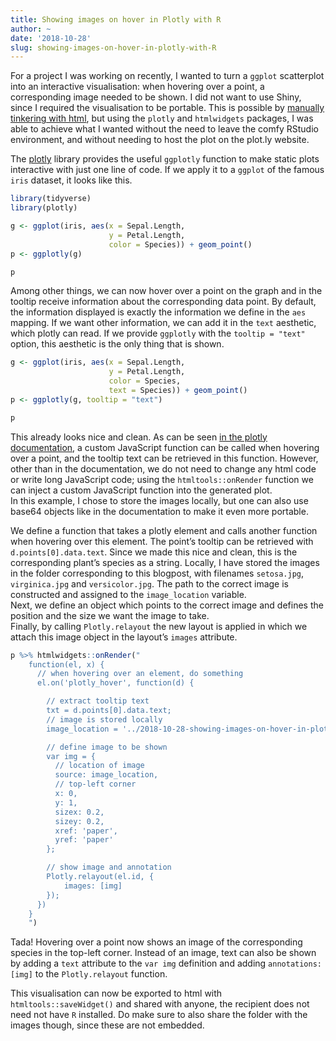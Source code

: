 ```yaml
---
title: Showing images on hover in Plotly with R
author: ~
date: '2018-10-28'
slug: showing-images-on-hover-in-plotly-with-R
---
```


For a project I was working on recently, I wanted to turn a `ggplot` scatterplot into an interactive visualisation: when hovering over a point, a corresponding image needed to be shown. I did not want to use Shiny, since I required the visualisation to be portable. This is possible by [manually tinkering with html](
https://github.com/etpinard/plotly-dashboards/tree/master/hover-images), but using the `plotly` and `htmlwidgets` packages, I was able to achieve what I wanted without the need to leave the comfy RStudio environment, and without needing to host the plot on the plot.ly website.  

The [plotly](https://plot.ly/r/) library provides the useful `ggplotly` function to make static plots interactive with just one line of code. If we apply it to a `ggplot` of the famous `iris` dataset, it looks like this.

```r
library(tidyverse)
library(plotly)

g <- ggplot(iris, aes(x = Sepal.Length,
                      y = Petal.Length,
                      color = Species)) + geom_point()
p <- ggplotly(g)

p
```

Among other things, we can now hover over a point on the graph and in the tooltip receive information about the corresponding data point. By default, the information displayed is exactly the information we define in the `aes` mapping. If we want other information, we can add it in the `text` aesthetic, which plotly can read. If we provide `ggplotly` with the `tooltip = "text"` option, this aesthetic is the only thing that is shown.

```r
g <- ggplot(iris, aes(x = Sepal.Length,
                      y = Petal.Length,
                      color = Species,
                      text = Species)) + geom_point()
p <- ggplotly(g, tooltip = "text")

p
```

This already looks nice and clean. As can be seen [in the plotly documentation](https://plot.ly/r/hover-events/), a custom JavaScript function can be called when hovering over a point, and the tooltip text can be retrieved in this function. However, other than in the documentation, we do not need to change any html code or write long JavaScript code; using the `htmltools::onRender` function we can inject a custom JavaScript function into the generated plot.  
In this example, I chose to store the images locally, but one can also use base64 objects like in the documentation to make it even more portable.  

We define a function that takes a plotly element and calls another function when hovering over this element. The point's tooltip can be retrieved with `d.points[0].data.text`. Since we made this nice and clean, this is the corresponding plant's species as a string. Locally, I have stored the images in the folder corresponding to this blogpost, with filenames `setosa.jpg`, `virginica.jpg` and `versicolor.jpg`. The path to the correct image is constructed and assigned to the `image_location` variable.  
Next, we define an object which points to the correct image and defines the position and the size we want the image to take.  
Finally, by calling `Plotly.relayout` the new layout is applied in which we attach this image object in the layout's `images` attribute.

```r
p %>% htmlwidgets::onRender("
    function(el, x) {
      // when hovering over an element, do something
      el.on('plotly_hover', function(d) {

        // extract tooltip text
        txt = d.points[0].data.text;
        // image is stored locally
        image_location = '../2018-10-28-showing-images-on-hover-in-plotly-with-r_files/' + txt + '.jpg';

        // define image to be shown
        var img = {
          // location of image
          source: image_location,
          // top-left corner
          x: 0,
          y: 1,
          sizex: 0.2,
          sizey: 0.2,
          xref: 'paper',
          yref: 'paper'
        };

        // show image and annotation 
        Plotly.relayout(el.id, {
            images: [img] 
        });
      })
    }
    ")
```

Tada! Hovering over a point now shows an image of the corresponding species in the top-left corner. Instead of an image, text can also be shown by adding a `text` attribute to the `var img` definition and adding `annotations: [img]` to the `Plotly.relayout` function.  

This visualisation can now be exported to html with `htmltools::saveWidget()` and shared with anyone, the recipient does not need not have `R` installed. Do make sure to also share the folder with the images though, since these are not embedded.
